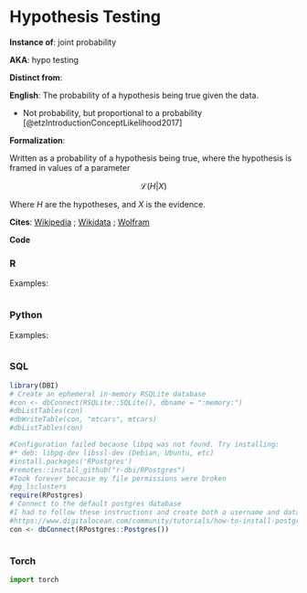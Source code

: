 # Hypothesis Testing {.unnumbered}

**Instance of**: joint probability

**AKA**: hypo testing

**Distinct from**: 

**English**: The probability of a hypothesis being true given the data.

* Not probability, but proportional to a probability [@etzIntroductionConceptLikelihood2017]


**Formalization**:

Written as a probability of a hypothesis being true, where the hypothesis is framed in values of a parameter


$$ 
\mathcal{L}(H|X)
$$

::: {.column-margin}
Where $H$ are the hypotheses, and $X$ is the evidence.
:::
 
    
**Cites**: [Wikipedia](https://en.wikipedia.org/wiki/Likelihood_function) ; [Wikidata]() ; [Wolfram]()
  
**Code**
    
::: panel-tabset
  
### R
[]()
  
Examples:
    
```r
```


### Python

[]()

Examples:
  
```python
```


### SQL

[]()

```r
library(DBI)
# Create an ephemeral in-memory RSQLite database
#con <- dbConnect(RSQLite::SQLite(), dbname = ":memory:")
#dbListTables(con)
#dbWriteTable(con, "mtcars", mtcars)
#dbListTables(con)

#Configuration failed because libpq was not found. Try installing:
#* deb: libpq-dev libssl-dev (Debian, Ubuntu, etc)
#install.packages('RPostgres')
#remotes::install_github("r-dbi/RPostgres")
#Took forever because my file permissions were broken
#pg_lsclusters
require(RPostgres)
# Connect to the default postgres database
#I had to follow these instructions and create both a username and database that matched my ubuntu name
#https://www.digitalocean.com/community/tutorials/how-to-install-postgresql-on-ubuntu-20-04-quickstart
con <- dbConnect(RPostgres::Postgres())

```

```sql
```

### Torch

```python
import torch

```

:::
